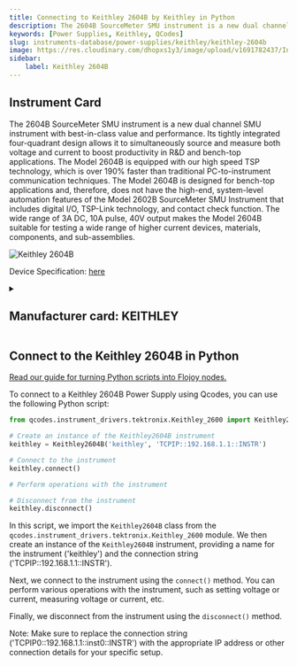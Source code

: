 ```yaml
---
title: Connecting to Keithley 2604B by Keithley in Python
description: The 2604B SourceMeter SMU instrument is a new dual channel SMU instrument with best-in-class value and performance. Its tightly integrated four-quadrant design allows it to simultaneously source and measure both voltage and current to boost productivity in R&D and bench-top applications. The Model 2604B is equipped with our high speed TSP technology, which is over 190% faster than traditional PC-to-instrument communication techniques. The Model 2604B is designed for bench-top applications and, therefore, does not have the high-end, system-level automation features of the Model 2602B SourceMeter SMU Instrument that includes digital I/O, TSP-Link technology, and contact check function. The wide range of 3A DC, 10A pulse, 40V output makes the Model 2604B suitable for testing a wide range of higher current devices, materials, components, and sub-assemblies.
keywords: [Power Supplies, Keithley, QCodes] 
slug: instruments-database/power-supplies/keithley/keithley-2604b 
image: https://res.cloudinary.com/dhopxs1y3/image/upload/v1691782437/Instruments/Power%20Supplies/Keithley-2604B/Keithley-2604B.webp
sidebar:
    label: Keithley 2604B 
---
```



## Instrument Card

The 2604B SourceMeter SMU instrument is a new dual channel SMU instrument with best-in-class value and performance. Its tightly integrated four-quadrant design allows it to simultaneously source and measure both voltage and current to boost productivity in R&D and bench-top applications. The Model 2604B is equipped with our high speed TSP technology, which is over 190% faster than traditional PC-to-instrument communication techniques. The Model 2604B is designed for bench-top applications and, therefore, does not have the high-end, system-level automation features of the Model 2602B SourceMeter SMU Instrument that includes digital I/O, TSP-Link technology, and contact check function. The wide range of 3A DC, 10A pulse, 40V output makes the Model 2604B suitable for testing a wide range of higher current devices, materials, components, and sub-assemblies.

![Keithley 2604B](https://res.cloudinary.com/dhopxs1y3/image/upload/v1691782437/Instruments/Power%20Supplies/Keithley-2604B/Keithley-2604B.webp)

Device Specification: [here](https://download.tek.com/datasheet/1KW-60906-0_Series_2600BDatasheet_112718.pdf)

<details style={{ marginTop: "15px"}}>
<summary><h2 style={{display:'inline'}}>Manufacturer card: KEITHLEY</h2></summary>

![KEITHLEY](https://res.cloudinary.com/dhopxs1y3/image/upload/v1692806202/Instruments/Vendor%20Logos/Keithley.png)

Keithley Instruments is a measurement and instrument company headquartered in Solon, Ohio, that develops, manufactures, markets, and sells data acquisition products, as well as complete systems for high-volume production and assembly testing.

- Headquarters: Cleveland, Ohio, United States
- Yearly Revenue (millions, USD): 110.6
- Vendor Website: [here](https://www.tek.com/en)

</details>


<FeaturedInstrumentVideo category="POWER_SUPPLIES" />

## Connect to the Keithley 2604B in Python

[Read our guide for turning Python scripts into Flojoy nodes.](https://docs.flojoy.ai/contribution/blocks/custom-flojoy-block/)



<Tabs>
<TabItem value="Flojoy" label="Flojoy" className="flojoy-instrument-tabs">

<SectionsCard category="POWER_SUPPLIES" manufacturer="Keithley"></SectionsCard>

</TabItem>
<TabItem value="QCodes" label="QCodes">

To connect to a Keithley 2604B Power Supply using Qcodes, you can use the following Python script:

```python
from qcodes.instrument_drivers.tektronix.Keithley_2600 import Keithley2604B

# Create an instance of the Keithley2604B instrument
keithley = Keithley2604B('keithley', 'TCPIP::192.168.1.1::INSTR')

# Connect to the instrument
keithley.connect()

# Perform operations with the instrument

# Disconnect from the instrument
keithley.disconnect()
```

In this script, we import the `Keithley2604B` class from the `qcodes.instrument_drivers.tektronix.Keithley_2600` module. We then create an instance of the `Keithley2604B` instrument, providing a name for the instrument ('keithley') and the connection string ('TCPIP::192.168.1.1::INSTR').

Next, we connect to the instrument using the `connect()` method. You can perform various operations with the instrument, such as setting voltage or current, measuring voltage or current, etc.

Finally, we disconnect from the instrument using the `disconnect()` method.

Note: Make sure to replace the connection string ('TCPIP0::192.168.1.1::inst0::INSTR') with the appropriate IP address or other connection details for your specific setup.

</TabItem>
</Tabs>